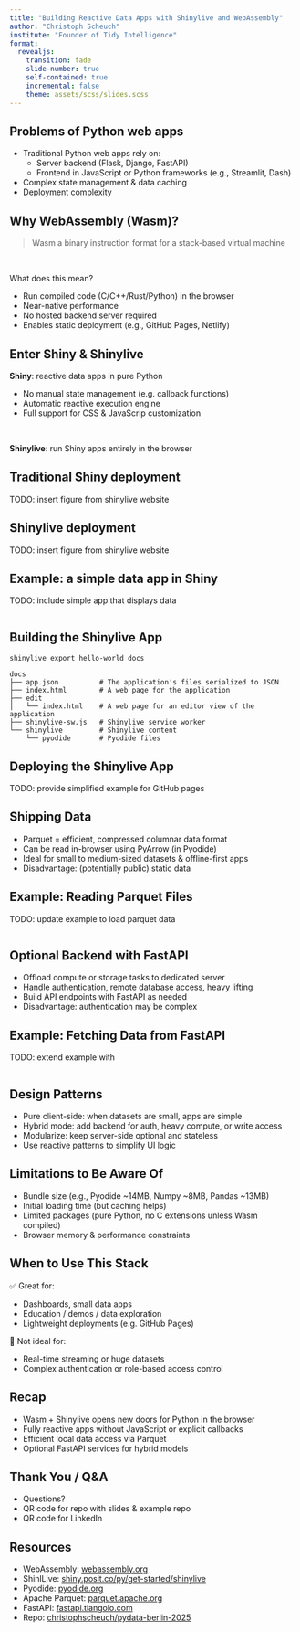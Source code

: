 ```yaml
---
title: "Building Reactive Data Apps with Shinylive and WebAssembly"
author: "Christoph Scheuch"
institute: "Founder of Tidy Intelligence"
format: 
  revealjs:
    transition: fade
    slide-number: true
    self-contained: true
    incremental: false
    theme: assets/scss/slides.scss
---
```


## Problems of Python web apps

- Traditional Python web apps rely on:
  - Server backend (Flask, Django, FastAPI)
  - Frontend in JavaScript or Python frameworks (e.g., Streamlit, Dash)
- Complex state management & data caching
- Deployment complexity

## Why WebAssembly (Wasm)?

> Wasm a binary instruction format for a stack-based virtual machine

<br>

What does this mean?

- Run compiled code (C/C++/Rust/Python) in the browser
- Near-native performance
- No hosted backend server required
- Enables static deployment (e.g., GitHub Pages, Netlify)

## Enter Shiny & Shinylive

**Shiny**: reactive data apps in pure Python
    
- No manual state management (e.g. callback functions)
- Automatic reactive execution engine
- Full support for CSS & JavaScrip customization

<br>

**Shinylive**: run Shiny apps entirely in the browser 

## Traditional Shiny deployment

TODO: insert figure from shinylive website

## Shinylive deployment

TODO: insert figure from shinylive website

## Example: a simple data app in Shiny

TODO: include simple app that displays data

```python

```

## Building the Shinylive App

`shinylive export hello-world docs`

```
docs
├── app.json          # The application's files serialized to JSON
├── index.html        # A web page for the application
├── edit
│   └── index.html    # A web page for an editor view of the application
├── shinylive-sw.js   # Shinylive service worker
└── shinylive         # Shinylive content
    └── pyodide       # Pyodide files
```

## Deploying the Shinylive App

TODO: provide simplified example for GitHub pages

## Shipping Data

- Parquet = efficient, compressed columnar data format
- Can be read in-browser using PyArrow (in Pyodide)
- Ideal for small to medium-sized datasets & offline-first apps
- Disadvantage: (potentially public) static data

## Example: Reading Parquet Files

TODO: update example to load parquet data

```python

```

## Optional Backend with FastAPI

- Offload compute or storage tasks to dedicated server
- Handle authentication, remote database access, heavy lifting
- Build API endpoints with FastAPI as needed
- Disadvantage: authentication may be complex

## Example: Fetching Data from FastAPI

TODO: extend example with 

```python

```

## Design Patterns

- Pure client-side: when datasets are small, apps are simple
- Hybrid mode: add backend for auth, heavy compute, or write access
- Modularize: keep server-side optional and stateless
- Use reactive patterns to simplify UI logic

## Limitations to Be Aware Of

- Bundle size (e.g., Pyodide ~14MB, Numpy ~8MB, Pandas ~13MB)
- Initial loading time (but caching helps)
- Limited packages (pure Python, no C extensions unless Wasm compiled)
- Browser memory & performance constraints

## When to Use This Stack

✅ Great for:

- Dashboards, small data apps
- Education / demos / data exploration
- Lightweight deployments (e.g. GitHub Pages)

🚫 Not ideal for:

- Real-time streaming or huge datasets
- Complex authentication or role-based access control

## Recap

- Wasm + Shinylive opens new doors for Python in the browser
- Fully reactive apps without JavaScript or explicit callbacks
- Efficient local data access via Parquet
- Optional FastAPI services for hybrid models

## Thank You / Q&A

- Questions?
- QR code for repo with slides & example repo
- QR code for LinkedIn

## Resources

- WebAssembly: [webassembly.org](https://webassembly.org/)
- ShinlLive: [shiny.posit.co/py/get-started/shinylive](https://shiny.posit.co/py/get-started/shinylive.html)
- Pyodide: [pyodide.org](https://pyodide.org/)
- Apache Parquet: [parquet.apache.org](https://parquet.apache.org/)
- FastAPI: [fastapi.tiangolo.com](https://fastapi.tiangolo.com/)
- Repo: [christophscheuch/pydata-berlin-2025](https://www.github.com/christophscheuch/pydata-berlin-2025)
